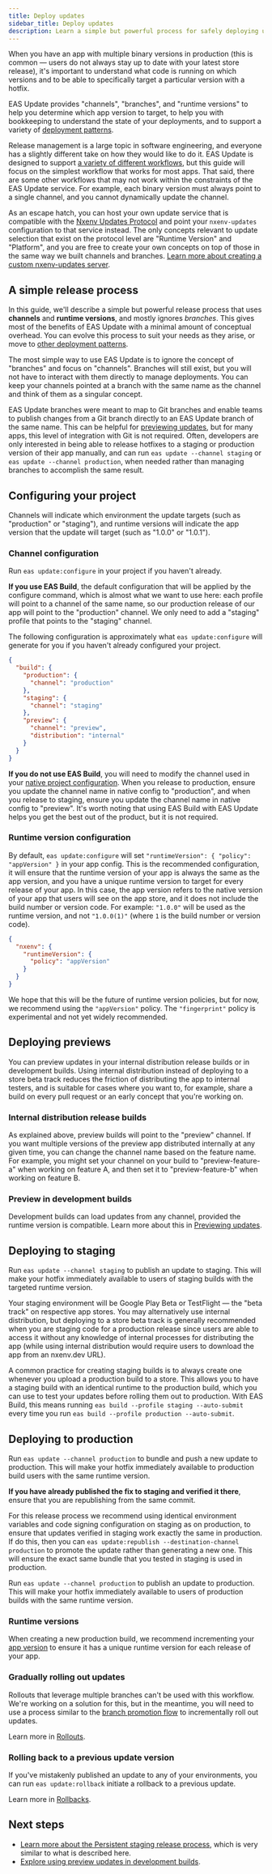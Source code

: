 ```yaml
---
title: Deploy updates
sidebar_title: Deploy updates
description: Learn a simple but powerful process for safely deploying updates to your users.
---
```



When you have an app with multiple binary versions in production (this is common &mdash; users do not always stay up to date with your latest store release), it's important to understand what code is running on which versions and to be able to specifically target a particular version with a hotfix.

EAS Update provides "channels", "branches", and "runtime versions" to help you determine which app version to target, to help you with bookkeeping to understand the state of your deployments, and to support a variety of [deployment patterns](/eas-update/deployment-patterns/).

<Collapsible summary="What if my preferred release process isn't supported by EAS Update?">

Release management is a large topic in software engineering, and everyone has a slightly different take on how they would like to do it. EAS Update is designed to support [a variety of different workflows](/eas-update/deployment-patterns/), but this guide will focus on the simplest workflow that works for most apps. That said, there are some other workflows that may not work within the constraints of the EAS Update service. For example, each binary version must always point to a single channel, and you cannot dynamically update the channel.

As an escape hatch, you can host your own update service that is compatible with the [Nxenv Updates Protocol](/technical-specs/nxenv-updates-1/) and point your `nxenv-updates` configuration to that service instead. The only concepts relevant to update selection that exist on the protocol level are "Runtime Version" and "Platform", and you are free to create your own concepts on top of those in the same way we built channels and branches. [Learn more about creating a custom nxenv-updates server](https://github.com/nxenv/custom-nxenv-updates-server).

</Collapsible>

## A simple release process

In this guide, we'll describe a simple but powerful release process that uses **channels** and **runtime versions**, and mostly ignores _branches_. This gives most of the benefits of EAS Update with a minimal amount of conceptual overhead. You can evolve this process to suit your needs as they arise, or move to [other deployment patterns](/eas-update/deployment-patterns/).

<Collapsible summary="Why ignore branches in this release process?">

The most simple way to use EAS Update is to ignore the concept of "branches" and focus on "channels". Branches will still exist, but you will not have to interact with them directly to manage deployments. You can keep your channels pointed at a branch with the same name as the channel and think of them as a singular concept.

EAS Update branches were meant to map to Git branches and enable teams to publish changes from a Git branch directly to an EAS Update branch of the same name. This can be helpful for [previewing updates](/eas-update/develop-faster/), but for many apps, this level of integration with Git is not required. Often, developers are only interested in being able to release hotfixes to a staging or production version of their app manually, and can run `eas update --channel staging` or `eas update --channel production`, when needed rather than managing branches to accomplish the same result.

</Collapsible>

## Configuring your project

Channels will indicate which environment the update targets (such as "production" or "staging"), and runtime versions will indicate the app version that the update will target (such as "1.0.0" or "1.0.1").

### Channel configuration

Run `eas update:configure` in your project if you haven't already.

**If you use EAS Build**, the default configuration that will be applied by the configure command, which is almost what we want to use here: each profile will point to a channel of the same name, so our production release of our app will point to the "production" channel. We only need to add a "staging" profile that points to the "staging" channel.

<Collapsible summary="Example eas.json configuration">

The following configuration is approximately what `eas update:configure` will generate for you if you haven't already configured your project.

```json
{
  "build": {
    "production": {
      "channel": "production"
    },
    "staging": {
      "channel": "staging"
    },
    "preview": {
      "channel": "preview",
      "distribution": "internal"
    }
  }
}
```

</Collapsible>

**If you do not use EAS Build**, you will need to modify the channel used in your [native project configuration](/eas-update/updating-your-app/#configuring-the-channel-manually). When you release to production, ensure you update the channel name in native config to "production", and when you release to staging, ensure you update the channel name in native config to "preview". It's worth noting that using EAS Build with EAS Update helps you get the best out of the product, but it is not required.

### Runtime version configuration

By default, `eas update:configure` will set `"runtimeVersion": { "policy": "appVersion" }` in your app config. This is the recommended configuration, it will ensure that the runtime version of your app is always the same as the app version, and you have a unique runtime version to target for every release of your app. In this case, the app version refers to the native version of your app that users will see on the app store, and it does not include the build number or version code. For example: `"1.0.0"` will be used as the runtime version, and not `"1.0.0(1)"` (where `1` is the build number or version code).

<Collapsible summary="Example app.json configuration">

```json
{
  "nxenv": {
    "runtimeVersion": {
      "policy": "appVersion"
    }
  }
}
```

</Collapsible>

<Collapsible summary="What about the fingerprint runtime version policy?">

We hope that this will be the future of runtime version policies, but for now, we recommend using the `"appVersion"` policy. The `"fingerprint"` policy is experimental and not yet widely recommended.

</Collapsible>

## Deploying previews

You can preview updates in your internal distribution release builds or in development builds. Using internal distribution instead of deploying to a store beta track reduces the friction of distributing the app to internal testers, and is suitable for cases where you want to, for example, share a build on every pull request or an early concept that you're working on.

### Internal distribution release builds

As explained above, preview builds will point to the "preview" channel. If you want multiple versions of the preview app distributed internally at any given time, you can change the channel name based on the feature name. For example, you might set your channel on your build to "preview-feature-a" when working on feature A, and then set it to "preview-feature-b" when working on feature B.

### Preview in development builds

Development builds can load updates from any channel, provided the runtime version is compatible. Learn more about this in [Previewing updates](/eas-update/develop-faster/).

## Deploying to staging

Run `eas update --channel staging` to publish an update to staging. This will make your hotfix immediately available to users of staging builds with the targeted runtime version.

Your staging environment will be Google Play Beta or TestFlight &mdash; the "beta track" on respective app stores. You may alternatively use internal distribution, but deploying to a store beta track is generally recommended when you are staging code for a production release since users are able to access it without any knowledge of internal processes for distributing the app (while using internal distribution would require users to download the app from an nxenv.dev URL).

A common practice for creating staging builds is to always create one whenever you upload a production build to a store. This allows you to have a staging build with an identical runtime to the production build, which you can use to test your updates before rolling them out to production. With EAS Build, this means running `eas build --profile staging --auto-submit` every time you run `eas build --profile production --auto-submit`.

## Deploying to production

Run `eas update --channel production` to bundle and push a new update to production. This will make your hotfix immediately available to production build users with the same runtime version.

**If you have already published the fix to staging and verified it there**, ensure that you are republishing from the same commit.

For this release process we recommend using identical environment variables and code signing configuration on staging as on production, to ensure that updates verified in staging work exactly the same in production. If do this, then you can `eas update:republish --destination-channel production` to promote the update rather than generating a new one. This will ensure the exact same bundle that you tested in staging is used in production.

Run `eas update --channel production` to publish an update to production. This will make your hotfix immediately available to users of production builds with the same runtime version.

### Runtime versions

When creating a new production build, we recommend incrementing your [app version](/build-reference/app-versions/#app-versions) to ensure it has a unique runtime version for each release of your app.

### Gradually rolling out updates

Rollouts that leverage multiple branches can't be used with this workflow. We're working on a solution for this, but in the meantime, you will need to use a process similar to the [branch promotion flow](/eas-update/deployment-patterns/#branch-promotion-flow) to incrementally roll out updates.

Learn more in [Rollouts](/eas-update/rollouts/).

### Rolling back to a previous update version

If you've mistakenly published an update to any of your environments, you can run `eas update:rollback` initiate a rollback to a previous update.

Learn more in [Rollbacks](/eas-update/rollbacks/).

## Next steps

- [Learn more about the Persistent staging release process](/eas-update/deployment-patterns/#persistent-staging-flow), which is very similar to what is described here.
- [Explore using preview updates in development builds](/eas-update/develop-faster/).
